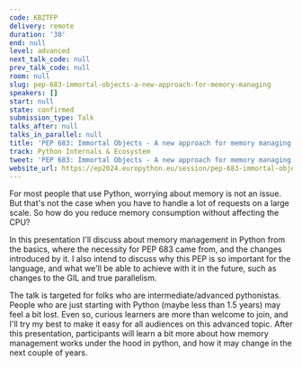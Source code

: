 ```yaml
---
code: KBZTFP
delivery: remote
duration: '30'
end: null
level: advanced
next_talk_code: null
prev_talk_code: null
room: null
slug: pep-683-immortal-objects-a-new-approach-for-memory-managing
speakers: []
start: null
state: confirmed
submission_type: Talk
talks_after: null
talks_in_parallel: null
title: 'PEP 683: Immortal Objects - A new approach for memory managing'
track: Python Internals & Ecosystem
tweet: 'PEP 683: Immortal Objects - A new approach for memory managing'
website_url: https://ep2024.europython.eu/session/pep-683-immortal-objects-a-new-approach-for-memory-managing
---
```


For most people that use Python, worrying about memory is not an issue. But that's not the case when you have to handle a lot of requests on a large scale. So how do you reduce memory consumption without affecting the CPU?

In this presentation I'll discuss about memory management in Python from the basics, where the necessity for PEP 683 came from, and the changes introduced by it. I also intend to discuss why this PEP is so important for the language, and what we'll be able to achieve with it in the future, such as changes to the GIL and true parallelism.

The talk is targeted for folks who are intermediate/advanced pythonistas. People who are just starting with Python (maybe less than 1.5 years) may feel a bit lost. Even so, curious learners are more than welcome to join, and I'll try my best to make it easy for all audiences on this advanced topic.
After this presentation, participants will learn a bit more about how memory management works under the hood in python, and how it may change in the next couple of years.
